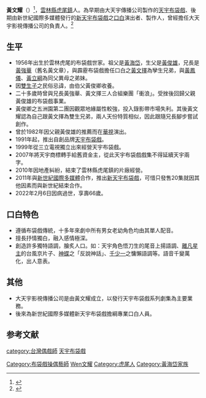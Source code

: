 
{{藝人
|姓名 = 黃文耀
|類型 = 製作人
|圖片 =<!--建議使用自由版權圖像-->
|圖片尺寸 =
|圖片簡介 =
|羅馬拼音 = Huang Wen-Yao
|英文名 = 
|暱稱 =
|其他藝名 =
|國籍 = {{ROC}}
|籍貫 = {{TWN}}[[雲林縣|雲林縣]][[虎尾鎮|虎尾鎮]]
|出生日期 = {{birth date|1956|7|1}}
|出生地點 = {{TWN}}[[雲林縣|雲林縣]][[虎尾鎮|虎尾鎮]]
|逝世日期 = {{death date and age|2022|2|6|1956|7|1}}
|逝世地點 = {{TWN}}[[雲林縣|雲林縣]][[虎尾鎮|虎尾鎮]]
|職業 =
|語言 =
|教育程度 =
|宗教信仰 =
|配偶 = 
|兒女 = 
|父母 = 父：[[黃俊雄|黃俊雄]]<br>母：陳美霞
|音樂類型 =
|演奏樂器 =
|出道地點 =
|出道作 =
|出道日期 =
|代表作 =
|活躍年代 =
|唱片公司 =
|經紀公司 =
|網站 =
|相關團體 =
|獎項 =
|IMDb = 
|現任成員 =
|過往成員 =
|音樂專輯 =
|電影 =
|主持節目 =
|電視劇 =
|廣播劇 =
|舞台劇 =
|書籍 =
}}
'''黃文耀'''（{{bd|1956年|7月1日|2022年|2月6日|catIdx=Huang}}）<ref>{{Cite web |url=https://tw.news.yahoo.com/%E5%A4%A9%E5%AE%87%E5%B8%83%E8%A2%8B%E6%88%B2-%E9%A0%98%E8%A2%96%E9%BB%83%E6%96%87%E8%80%80%E9%81%8E%E4%B8%96-%E8%87%89%E6%9B%B8%E8%A8%83%E8%81%9E%E5%85%AC%E5%91%8A-121420561.html |title=黃文耀過世 臉書訃聞公告 |access-date=2022-02-08 |archive-date=2022-03-07 |archive-url=https://web.archive.org/web/20220307095151/https://tw.news.yahoo.com/%E5%A4%A9%E5%AE%87%E5%B8%83%E8%A2%8B%E6%88%B2-%E9%A0%98%E8%A2%96%E9%BB%83%E6%96%87%E8%80%80%E9%81%8E%E4%B8%96-%E8%87%89%E6%9B%B8%E8%A8%83%E8%81%9E%E5%85%AC%E5%91%8A-121420561.html |dead-url=no }}</ref>，[[雲林縣|雲林縣]][[虎尾鎮|虎尾鎮]]人。為早期由大天宇傳播公司製作的[[天宇布袋戲|天宇布袋戲]]、後期由新世紀國際多媒體發行的[[天宇布袋戲|新天宇布袋戲]]之[[口白|口白]]演出者、製作人，曾經擔任大天宇影視傳播公司的負責人。<ref>{{Cite web |url=https://books.google.com.hk/books?id=E-wvAQAAIAAJ&q=%E9%BB%83%E6%96%87%E8%80%80&dq=%E9%BB%83%E6%96%87%E8%80%80&hl=zh-TW&sa=X&ved=0ahUKEwj95bXC2IXqAhVwHKYKHZZfDeoQ6AEIKDAA |title=存档副本 |access-date=2020-06-16 |archive-date=2020-06-16 |archive-url=https://web.archive.org/web/20200616062817/https://books.google.com.hk/books?id=E-wvAQAAIAAJ&q=%E9%BB%83%E6%96%87%E8%80%80&dq=%E9%BB%83%E6%96%87%E8%80%80&hl=zh-TW&sa=X&ved=0ahUKEwj95bXC2IXqAhVwHKYKHZZfDeoQ6AEIKDAA |dead-url=no }}</ref>

==生平==
* 1956年出生於雲林虎尾的布袋戲世家。祖父是[[黃海岱|黃海岱]]，生父是[[黃俊雄|黃俊雄]]，兄長是[[黃強華|黃強華]]（舊名黃文章），與霹靂布袋戲擔任口白之[[黃文擇|黃文擇]]為孿生兄弟，與[[黃鳳儀|黃鳳儀]]、[[黃立綱|黃立綱]]為同父異母之弟妹。
* 因[[雙生子|雙生子]]之民俗忌諱，由伯父黃俊卿收養。
* 二十多歲時曾與兄長黃強華、黃文擇三人合組樂團「衝浪」。受挫後回歸父親黃俊雄的布袋戲事業。
* 黃俊卿之五洲園第二團因觀眾地緣屬性較強，投入錄影帶市場失利。其後黃文耀認為自己跟黃文擇為雙生兄弟，兩人天份特質相似，因此跟隨兄長腳步嘗試創作。
* 曾於1982年因父親黃俊雄的推薦而在[[中華電視公司|華視]]演出。
* 1991年起，推出自創品牌[[天宇布袋戲|天宇布袋戲]]。
* 1999年從三立電視獨立出來經營天宇布袋戲。
* 2007年將天宇商標轉手給舊資金主，從此天宇布袋戲戲集不得延續天宇兩字。
* 2010年因地產糾紛，結束了雲林縣虎尾鎮的片廠經營。
* 2011年與[[新世紀國際多媒體|新世紀國際多媒體]]合作，推出[[新天宇布袋戲|新天宇布袋戲]]，可惜只發售20集就因其他因素而與新世紀結束合作。
* 2022年2月6日因病過世，享壽66歲。

==口白特色==
* 遵循布袋戲傳統，十多年來劇中所有男女老幼角色均由其單人配音。
* 擅長抒情獨白，融入感情極深。
* 創造許多獨特語調，膾炙人口。如：天宇角色悟刀生的尾音上揚語調、[[離凡星主|離凡星主]]的台風京片子、[[神蝶|神蝶]]之「反說神話」、[[千少一|千少一]]之慵懶語調等。語音千變萬化，出人意表。

==其他==
* 大天宇影視傳播公司是由黃文耀成立，以發行天宇布袋戲系列劇集為主要業務。
* 後來為新世紀國際多媒體新天宇布袋戲擔綱專業口白人員。

==参考文献==
{{reflist}}

{{DEFAULTSORT:Huang黃文耀}}
[[Category:布袋戲操偶藝師|Category:布袋戲操偶藝師]]
[[category:台灣偶戲師|category:台灣偶戲師]]
[[category:天宇布袋戲|]]
[[Category:黃姓|Wen文耀]]
[[Category:虎尾人|Category:虎尾人]]
[[Category:黃海岱家族|Category:黃海岱家族]]
